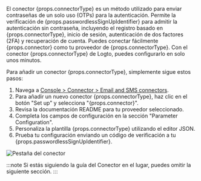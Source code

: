 
El conector {props.connectorType} es un método utilizado para enviar contraseñas de un solo uso (OTPs) para la autenticación. Permite la verificación de {props.passwordlessSignUpIdentifier} para admitir la autenticación sin contraseña, incluyendo el registro basado en {props.connectorType}, inicio de sesión, autenticación de dos factores (2FA) y recuperación de cuenta. Puedes conectar fácilmente {props.connector} como tu proveedor de {props.connectorType}. Con el conector {props.connectorType} de Logto, puedes configurarlo en solo unos minutos.

Para añadir un conector {props.connectorType}, simplemente sigue estos pasos:

1. Navega a [Console > Connector > Email and SMS connectors](https://cloud.logto.io/to/connectors/passwordless).
2. Para añadir un nuevo conector {props.connectorType}, haz clic en el botón "Set up" y selecciona "{props.connector}".
3. Revisa la documentación README para tu proveedor seleccionado.
4. Completa los campos de configuración en la sección "Parameter Configuration".
5. Personaliza la plantilla {props.connectorType} utilizando el editor JSON.
6. Prueba tu configuración enviando un código de verificación a tu {props.passwordlessSignUpIdentifier}.

<img src={connectorTabPasswordlessImage} alt="Pestaña del conector" />

:::note
Si estás siguiendo la guía del Conector en el lugar, puedes omitir la siguiente sección.
:::
